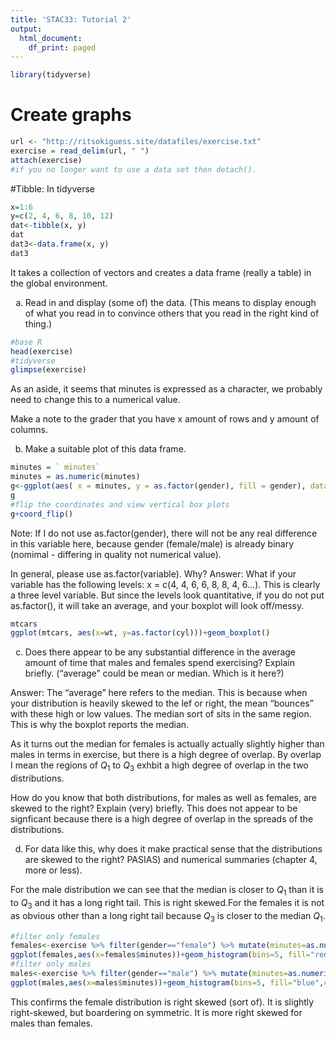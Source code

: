 ```yaml
---
title: 'STAC33: Tutorial 2'
output:
  html_document:
    df_print: paged
---
```


```r
library(tidyverse)
```

# Create graphs

```r
url <- "http://ritsokiguess.site/datafiles/exercise.txt"
exercise = read_delim(url, " ")
attach(exercise)
#if you no longer want to use a data set then detach(). 
```
#Tibble: In tidyverse

```r
x=1:6
y=c(2, 4, 6, 8, 10, 12)
dat<-tibble(x, y)
dat
dat3<-data.frame(x, y)
dat3
```

It takes a collection of vectors and creates a data frame (really a table) in the global environment. 

a)  Read in and display (some of) the data. (This means to display enough of what you read in to convince others that you read in the right kind of thing.)

```r
#base R
head(exercise)
#tidyverse
glimpse(exercise)
```

As an aside, it seems that minutes is expressed as a character, we probably need to change this to a numerical value.  

Make a note to the grader that you have x amount of rows and y amount of columns. 


b) Make a suitable plot of this data frame.

```r
minutes = ` minutes`
minutes = as.numeric(minutes)
g<-ggplot(aes( x = minutes, y = as.factor(gender), fill = gender), data = exercise) + geom_boxplot()+xlab("minutes") + ylab("frequency")
g
#flip the coordinates and view vertical box plots
g+coord_flip()
```

Note: If I do not use as.factor(gender), there will not be any real difference in this variable here, because gender (female/male) is already binary (nomimal - differing in quality not numerical value). 

In general, please use as.factor(variable). Why? 
Answer: What if your variable has the following levels: 
x = c(4, 4, 6, 6, 8, 8, 4, 6...). This is clearly a three level variable. But since the levels look quantitative, if you do not put as.factor(), it will take an average, and your boxplot will look off/messy. 

```r
mtcars
ggplot(mtcars, aes(x=wt, y=as.factor(cyl)))+geom_boxplot()
```

c) Does there appear to be any substantial difference in the average amount of time that males and females spend exercising? Explain briefly. (“average” could be mean or median. Which is it here?)
 
Answer: The "average" here refers to the median. This is because when your distribution is heavily skewed to the lef or right, the mean "bounces" with these high or low values. The median sort of sits in the same region. This is why the boxplot reports the median. 

As it turns out the median for females is actually actually slightly higher than males in terms in exercise, but there is a high degree of overlap. By overlap I mean the regions of $Q_1$ to $Q_3$ exhbit a high degree of overlap in the two distributions. 

How do you know that both distributions, for males as well as females, are skewed to the right? Explain (very) briefly. This does not appear to be signficant because there is a high degree of overlap in the spreads of the distributions. 

d) For data like this, why does it make practical sense that the distributions are skewed to the right?
PASIAS) and numerical summaries (chapter 4, more or less).

For the male distribution we can see that the median is closer to $Q_1$ than it is to $Q_3$ and it has a long right tail. This is right skewed.For the females it is not as obvious other than a long right tail because $Q_3$ is closer to the median $Q_1$. 

```r
#filter only females
females<-exercise %>% filter(gender=="female") %>% mutate(minutes=as.numeric(` minutes`))
ggplot(females,aes(x=females$minutes))+geom_histogram(bins=5, fill="red",col="black")
#filter only males
males<-exercise %>% filter(gender=="male") %>% mutate(minutes=as.numeric(` minutes`))
ggplot(males,aes(x=males$minutes))+geom_histogram(bins=5, fill="blue",col="black")
```

This confirms the female distribution is right skewed (sort of). It is slightly right-skewed, but boardering on symmetric. It is more right skewed for males than females. 
